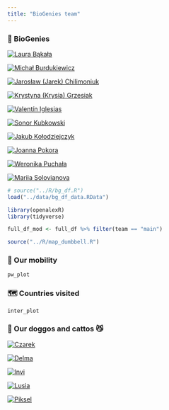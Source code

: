```yaml
---
title: "BioGenies team"
---
```


### 🥸 BioGenies
::: {layout-ncol=4}

[![Laura Bąkała ![](fig/logo/MUB_logo.png "Medical University of Białystok"){width='40'}](fig/temp_profile.png "Laura Bąkała}"){}](team/lb.html)

[![Michał Burdukiewicz ![](fig/logo/MUB_logo.png "Medical University of Białystok"){width='40'} ![](fig/logo/VU_logo.png "Vilnius University"){width='80'}](fig/ppl/mb.jpeg "Michał Burdukiewicz"){}](team/mb.html)

[![Jarosław (Jarek) Chilimoniuk ![](fig/logo/MUB_logo.png "Medical University of Białystok"){width='40'}](fig/ppl/jc.png "Jarosław (Jarek) Chilimoniuk}"){}](team/jc.html)

[![Krystyna (Krysia) Grzesiak ![](fig/logo/UWr_logo.png "University of Wrocław"){width='40'} ![](fig/logo/MUB_logo.png "Medical University of Białystok"){width='40'}](fig/ppl/kg.jpeg "Krystyna (Krysia) Grzesiak with Czarek"){}](team/kg.html)

[![Valentín Iglesias ![](fig/logo/MUB_logo.png "Medical University of Białystok"){width='40'}](fig/ppl/vi.png "Valentín Iglesias"){}](team/vi.html)

[![Sonor Kubkowski ![](fig/logo/UWr_logo.png "University of Wrocław"){width='40'}](fig/ppl/sonor.jpg "Dawid (Sonor) Kubkowski"){}](team/sk.html)

[![Jakub Kołodziejczyk![](fig/logo/G_logo.png "Google"){width='80'}](fig/ppl/jk.jpeg "Jakub Kołodziejczyk"){}](team/jk.html)

[![Joanna Pokora ![](fig/logo/UWr_logo.png "University of Wrocław"){width='40'}](fig/ppl/jp.jpeg "Joanna Pokora"){}](team/jp.html)

[![Weronika Puchała ![](fig/logo/IBB_logo.png "Institute of Biochemistry and Biophysics Polish Academy of Sciences"){width='100'}](fig/ppl/wp.png "Weronika Puchała with Lusia"){}](team/wp.html)

[![Mariia Solovianova ![](fig/logo/MUB_logo.png "Medical University of Białystok"){width='40'}](fig/ppl/ms.jpeg "Mariia Solovianova"){}](team/ms.html)

:::

```r
# source("../R/bg_df.R")
load("../data/bg_df_data.RData")

library(openalexR)
library(tidyverse)

full_df_mod <- full_df %>% filter(team == "main")

source("../R/map_dumbbell.R")
```

### 🚀 Our mobility
```r
pw_plot
```

### 🗺️ Countries visited
```r
inter_plot
```

### 🐶 Our doggos and cattos 😼
::: {layout-ncol=4}
[![Czarek](fig/ppl/Czarson.jpeg "Climbing dog"){}]()

[![Delma](fig/ppl/Delma.jpeg "Cuddly dog"){}]()

[![Invi](fig/ppl/invi.jpg "Tiny dog"){}]()

[![Lusia](fig/ppl/Lusia.jpeg "Sleepy dog"){}]()

[![Piksel](fig/ppl/piksel.jpeg "Hot dog"){}]()
:::

